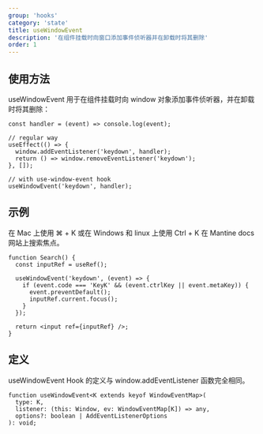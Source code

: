 ```yaml
---
group: 'hooks'
category: 'state'
title: useWindowEvent
description: '在组件挂载时向窗口添加事件侦听器并在卸载时将其删除'
order: 1
---
```


## 使用方法

useWindowEvent 用于在组件挂载时向 window 对象添加事件侦听器，并在卸载时将其删除：

```tsx
const handler = (event) => console.log(event);

// regular way
useEffect(() => {
  window.addEventListener('keydown', handler);
  return () => window.removeEventListener('keydown');
}, []);

// with use-window-event hook
useWindowEvent('keydown', handler);
```

## 示例

在 Mac 上使用 ⌘ + K 或在 Windows 和 linux 上使用 Ctrl + K 在 Mantine docs 网站上搜索焦点。

```tsx
function Search() {
  const inputRef = useRef();

  useWindowEvent('keydown', (event) => {
    if (event.code === 'KeyK' && (event.ctrlKey || event.metaKey)) {
      event.preventDefault();
      inputRef.current.focus();
    }
  });

  return <input ref={inputRef} />;
}
```

## 定义

useWindowEvent Hook 的定义与 window.addEventListener 函数完全相同。

```tsx
function useWindowEvent<K extends keyof WindowEventMap>(
  type: K,
  listener: (this: Window, ev: WindowEventMap[K]) => any,
  options?: boolean | AddEventListenerOptions
): void;
```


